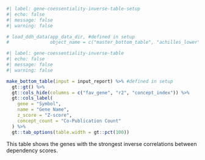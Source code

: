 ```r
#| label: gene-coessentiality-inverse-table-setup
#| echo: false
#| message: false
#| warning: false

# load_ddh_data(app_data_dir, #defined in setup
#               object_name = c("master_bottom_table", "achilles_lower"))

```

```r
#| label: gene-coessentiality-inverse-table
#| echo: false
#| message: false
#| warning: false

make_bottom_table(input = input_report) %>% #defined in setup
  gt::gt() %>% 
  gt::cols_hide(columns = c("fav_gene", "r2", "concept_index")) %>% 
  gt::cols_label(
    gene = "Symbol", 
    name = "Gene Name", 
    z_score = "Z-score", 
    concept_count = "Co-Publication Count"
  ) %>% 
  gt::tab_options(table.width = gt::pct(100))
```
  
This table shows the genes with the strongest inverse correlations between dependency scores.  